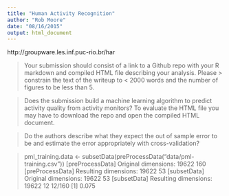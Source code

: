 ```yaml
---
title: "Human Activity Recognition"
author: "Rob Moore"
date: "08/16/2015"
output: html_document
---
```

http://groupware.les.inf.puc-rio.br/har

> Your submission should consist of a link to a Github repo with your R markdown and compiled HTML file describing your analysis. Please > constrain the text of the writeup to < 2000 words and the number of figures to be less than 5.

> Does the submission build a machine learning algorithm to predict activity quality from activity monitors?
> To evaluate the HTML file you may have to download the repo and open the compiled HTML document. 

> Do the authors describe what they expect the out of sample error to be and estimate the error appropriately with cross-validation?

> pml_training.data <- subsetData(preProcessData("data/pml-training.csv"))
[preProcessData] Original dimensions:  19622 160 
[preProcessData] Resulting dimensions:  19622 53 
[subsetData] Original dimensions:  19622 53 
[subsetData] Resulting dimensions:  19622 12 
> 12/160
[1] 0.075